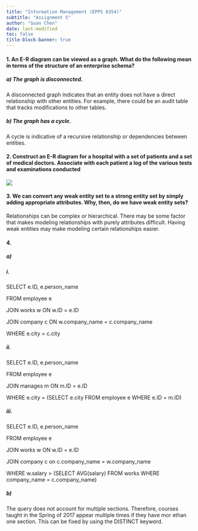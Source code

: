 ```yaml
---
title: "Information Management (EPPS 6354)"
subtitle: "Assignment 5"
author: "Guan Chen"
date: last-modified
toc: false
title-block-banner: true
---
```


#### 1. An E-R diagram can be viewed as a graph. What do the following mean in terms of the structure of an enterprise schema?
##### a) The graph is disconnected.

A disconnected graph indicates that an entity does not have a direct relationship with other entities. For example, there could be an audit table that tracks modifications to other tables.

##### b) The graph has a cycle.

A cycle is indicative of a recursive relationship or dependencies between entities. 

#### 2. Construct an E-R diagram for a hospital with a set of patients and a set of medical doctors. Associate with each patient a log of the various tests and examinations conducted

![](hospital.jpg)

#### 3. We can convert any weak entity set to a strong entity set by simply adding appropriate attributes. Why, then, do we have weak entity sets?

Relationships can be complex or hierarchical. There may be some factor that makes modeling relationships with purely attributes difficult. Having weak entities may make modeling certain relationships easier. 

#### 4. 
##### a)
##### i.

SELECT e.ID, e.person_name

FROM employee e

JOIN works w ON w.ID = e.ID

JOIN company c ON w.company_name = c.company_name

WHERE e.city = c.city

##### ii.

SELECT e.ID, e.person_name

FROM employee e

JOIN manages m ON m.ID = e.ID

WHERE e.city = (SELECT e.city FROM employee e WHERE e.ID = m.ID)

##### iii.

SELECT e.ID, e.person_name

FROM employee e

JOIN works w ON w.ID = e.ID

JOIN company c on c.company_name = w.company_name

WHERE w.salary > (SELECT AVG(salary) FROM works WHERE company_name = c.company_name)

##### b)

The query does not account for multiple sections. Therefore, courses taught in the Spring of 2017 appear multiple times if they have mor ethan one section. This can be fixed by using the DISTINCT keyword.




